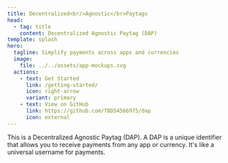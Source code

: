 ```yaml
---
title: Decentralized<br/>Agnostic</br>Paytags
head:
  - tag: title
    content: Decentralized Agnostic Paytag (DAP)
template: splash
hero:
  tagline: Simplify payments across apps and currencies
  image:
    file: ../../assets/app-mockups.svg
  actions:
    - text: Get Started
      link: /getting-started/
      icon: right-arrow
      variant: primary
    - text: View on GitHub
      link: https://github.com/TBD54566975/dap
      icon: external
---
```



<LandingSection title="@you/example.com">
  This is a Decentralized Agnostic Paytag (DAP). A DAP is a unique identifier that allows you to
  receive payments from any app or currency. It's like a universal username for payments.
</LandingSection>